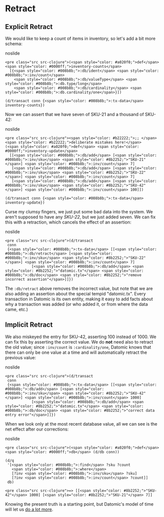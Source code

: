 Retract
=======

Explicit Retract
----------------

We would like to keep a count of items in inventory, so let's add a bit more schema:

noslide

```
<pre class="src src-clojure">(<span style="color: #a020f0;">def</span> <span style="color: #0000ff;">inventory-counts</span>
  [{<span style="color: #008b8b;">:db/ident</span> <span style="color: #008b8b;">:inv/count</span>
    <span style="color: #008b8b;">:db/valueType</span> <span style="color: #008b8b;">:db.type/long</span>
    <span style="color: #008b8b;">:db/cardinality</span> <span style="color: #008b8b;">:db.cardinality/one</span>}])

(d/transact conn {<span style="color: #008b8b;">:tx-data</span> inventory-counts})
```



Now we can assert that we have seven of SKU-21 and a thousand of SKU-42:

noslide

```
<pre class="src src-clojure"><span style="color: #b22222;">;; </span><span style="color: #b22222;">deliberate mistakes here!</span>
(<span style="color: #a020f0;">def</span> <span style="color: #0000ff;">inventory-update</span>
  [[<span style="color: #008b8b;">:db/add</span> [<span style="color: #008b8b;">:inv/sku</span> <span style="color: #8b2252;">"SKU-21"</span>] <span style="color: #008b8b;">:inv/count</span> 7]
   [<span style="color: #008b8b;">:db/add</span> [<span style="color: #008b8b;">:inv/sku</span> <span style="color: #8b2252;">"SKU-22"</span>] <span style="color: #008b8b;">:inv/count</span> 7]
   [<span style="color: #008b8b;">:db/add</span> [<span style="color: #008b8b;">:inv/sku</span> <span style="color: #8b2252;">"SKU-42"</span>] <span style="color: #008b8b;">:inv/count</span> 100]])

(d/transact conn {<span style="color: #008b8b;">:tx-data</span> inventory-update})
```



Curse my clumsy fingers, we just put some bad data into the system. We aren't supposed to have any *SKU-22*, but we just added seven. We can fix this with a retraction, which cancels the effect of an assertion:

noslide

```
<pre class="src src-clojure">(d/transact
 conn
 {<span style="color: #008b8b;">:tx-data</span> [[<span style="color: #008b8b;">:db/retract</span> [<span style="color: #008b8b;">:inv/sku</span> <span style="color: #8b2252;">"SKU-22"</span>] <span style="color: #008b8b;">:inv/count</span> 7]
            [<span style="color: #008b8b;">:db/add</span> <span style="color: #8b2252;">"datomic.tx"</span> <span style="color: #008b8b;">:db/doc</span> <span style="color: #8b2252;">"remove incorrect assertion"</span>]]})
```



The `:db/retract` above removes the incorrect value, but note that we are also adding an assertion about the special tempid "datomic.tx". Every transaction in Datomic is its own entity, making it easy to add facts about why a transaction was added (or who added it, or from where the data came, etc.)





Implicit Retract
----------------

We also miskeyed the entry for SKU-42, asserting 100 instead of 1000. We can fix this by asserting the correct value. We do **not** need also to retract the old value; since `:inv/count` is `:cardinality/one`, Datomic knows that there can only be one value at a time and will automatically retract the previous value:

noslide

```
<pre class="src src-clojure">(d/transact
 conn
 {<span style="color: #008b8b;">:tx-data</span> [[<span style="color: #008b8b;">:db/add</span> [<span style="color: #008b8b;">:inv/sku</span> <span style="color: #8b2252;">"SKU-42"</span>] <span style="color: #008b8b;">:inv/count</span> 1000]
            [<span style="color: #008b8b;">:db/add</span> <span style="color: #8b2252;">"datomic.tx"</span> <span style="color: #008b8b;">:db/doc</span> <span style="color: #8b2252;">"correct data entry error"</span>]]})
```



When we look only at the most recent database value, all we can see is the net effect after our corrections:

noslide

```
<pre class="src src-clojure">(<span style="color: #a020f0;">def</span> <span style="color: #0000ff;">db</span> (d/db conn))

(d/q
 '[<span style="color: #008b8b;">:find</span> ?sku ?count
   <span style="color: #008b8b;">:where</span>
   [?inv <span style="color: #008b8b;">:inv/sku</span> ?sku]
   [?inv <span style="color: #008b8b;">:inv/count</span> ?count]]
 db)
```



```
<pre class="src src-clojure">=> [[<span style="color: #8b2252;">"SKU-42"</span> 1000] [<span style="color: #8b2252;">"SKU-21"</span> 7]]
```



Knowing the present truth is a starting point, but Datomic's model of time will let us [do a lot more](history.html).